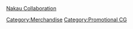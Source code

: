 [[Merchandise/Promotional Collaborations#Nakau Collaboration|Nakau Collaboration]]
[[Category:Merchandise]] [[Category:Promotional CG]]